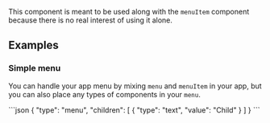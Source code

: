 
This component is meant to be used along with the `menuItem` component because there is no real interest of using it alone.

## Examples

### Simple menu
You can handle your app menu by mixing `menu` and `menuItem` in your app, but you can also place any types of components in your `menu`.

<CodeBlock>
```json
{
    "type": "menu",
    "children": [
        {
            "type": "text",
            "value": "Child"
        }
    ]
}
```
</CodeBlock>

<PropertyTable schema={schema}/>

